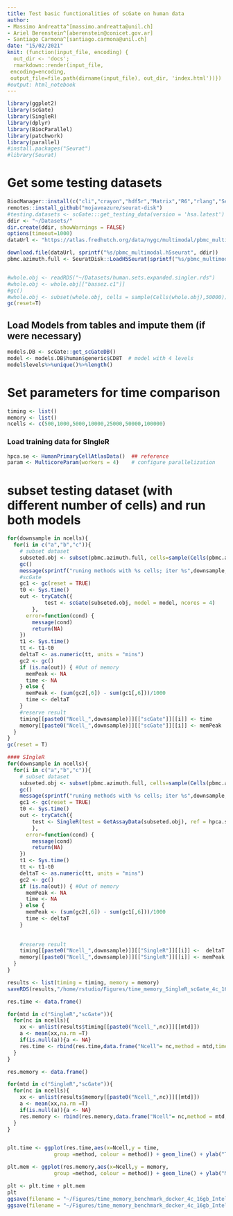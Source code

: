 ```yaml
---
title: Test basic functionalities of scGate on human data
author: 
- Massimo Andreatta^[massimo.andreatta@unil.ch]
- Ariel Berenstein^[aberenstein@conicet.gov.ar]
- Santiago Carmona^[santiago.carmona@unil.ch]
date: "15/02/2021"
knit: (function(input_file, encoding) {
  out_dir <- 'docs';
  rmarkdown::render(input_file,
 encoding=encoding,
 output_file=file.path(dirname(input_file), out_dir, 'index.html'))})
#output: html_notebook
---
```



```r
library(ggplot2)
library(scGate)
library(SingleR)
library(dplyr)
library(BiocParallel)
library(patchwork)
library(parallel)
#install.packages("Seurat")
#library(Seurat)
```



# Get some testing datasets
```r
BiocManager::install(c("cli","crayon","hdf5r","Matrix","R6","rlang","SeuratObject","stringi","withr"))
remotes::install_github("mojaveazure/seurat-disk")
#testing.datasets <- scGate:::get_testing_data(version = 'hsa.latest')
ddir <- "~/Datasets/"
dir.create(ddir, showWarnings = FALSE)
options(timeout=1000)
dataUrl <- "https://atlas.fredhutch.org/data/nygc/multimodal/pbmc_multimodal.h5seurat"

download.file(dataUrl, sprintf("%s/pbmc_multimodal.h5seurat", ddir))
pbmc.azimuth.full <- SeuratDisk::LoadH5Seurat(sprintf("%s/pbmc_multimodal.h5seurat", ddir))


#whole.obj <- readRDS("~/Datasets/human.sets.expanded.singler.rds")
#whole.obj <- whole.obj[["bassez.c1"]]
#gc()
#whole.obj <- subset(whole.obj, cells = sample(Cells(whole.obj),50000))
gc(reset=T)
```

## Load Models from tables and impute them (if were necessary)
```r
models.DB <- scGate::get_scGateDB()
model <- models.DB$human$generic$CD8T  # model with 4 levels 
model$levels%>%unique()%>%length()
```

# Set parameters for time comparison
```r
timing <- list()
memory <- list()
ncells <- c(500,1000,5000,10000,25000,50000,100000)

```

### Load training data for SIngleR
```r
hpca.se <- HumanPrimaryCellAtlasData()  ## reference
param <- MulticoreParam(workers = 4)    # configure parallelization
```



# subset testing dataset (with different number of cells)  and run both models
```r
for(downsample in ncells){
  for(i in c("a","b","c")){
    # subset dataset
    subseted.obj <- subset(pbmc.azimuth.full, cells=sample(Cells(pbmc.azimuth.full),downsample))
    gc()
    message(sprintf("runing methods with %s cells; iter %s",downsample,i))
    #scGate
    gc1 <- gc(reset = TRUE)
    t0 <- Sys.time()
    out <- tryCatch({
            test <- scGate(subseted.obj, model = model, ncores = 4)
        },
      error=function(cond) {
        message(cond)
        return(NA)
    })
    t1 <- Sys.time() 
    tt <- t1-t0
    deltaT <- as.numeric(tt, units = "mins")
    gc2 <- gc()
    if (is.na(out)) { #Out of memory
      memPeak <- NA
      time <- NA
    } else {
      memPeak <- (sum(gc2[,6]) - sum(gc1[,6]))/1000
      time <- deltaT
    }
    #reserve result
    timing[[paste0("Ncell_",downsample)]][["scGate"]][[i]] <- time
    memory[[paste0("Ncell_",downsample)]][["scGate"]][[i]] <- memPeak 
  }
}
gc(reset = T)
```


```r
#### SIngleR
for(downsample in ncells){
  for(i in c("a","b","c")){
    # subset dataset
    subseted.obj <- subset(pbmc.azimuth.full, cells=sample(Cells(pbmc.azimuth.full),downsample))
    gc()
    message(sprintf("runing methods with %s cells; iter %s",downsample,i))
    gc1 <- gc(reset = TRUE)
    t0 <- Sys.time()
    out <- tryCatch({
        test <- SingleR(test = GetAssayData(subseted.obj), ref = hpca.se, labels = hpca.se$label.fine, BPPARAM=param)
        },
      error=function(cond) {
        message(cond)
        return(NA)
    })
    t1 <- Sys.time() 
    tt <- t1-t0
    deltaT <- as.numeric(tt, units = "mins")
    gc2 <- gc()
    if (is.na(out)) { #Out of memory
      memPeak <- NA
      time <- NA
    } else {
      memPeak <- (sum(gc2[,6]) - sum(gc1[,6]))/1000
      time <- deltaT
    }
    
  
    #reserve result
    timing[[paste0("Ncell_",downsample)]][["SingleR"]][[i]] <-  deltaT 
    memory[[paste0("Ncell_",downsample)]][["SingleR"]][[i]] <- memPeak 
  }
}
```


```r
results <- list(timing = timing, memory = memory)
saveRDS(results,"/home/rstudio/Figures/time_memory_SingleR_scGate_4c_16gb_IntelI5.rds")
```

```r
res.time <- data.frame()

for(mtd in c("SingleR","scGate")){
  for(nc in ncells){
    xx <- unlist(results$timing[[paste0("Ncell_",nc)]][[mtd]])
    a <- mean(xx,na.rm =T)
    if(is.null(a)){a <- NA}
    res.time <- rbind(res.time,data.frame("Ncell"= nc,method = mtd,time = a))
  }
}

res.memory <- data.frame()

for(mtd in c("SingleR","scGate")){
  for(nc in ncells){
    xx <- unlist(results$memory[[paste0("Ncell_",nc)]][[mtd]])
    a <- mean(xx,na.rm =T)
    if(is.null(a)){a <- NA}
    res.memory <- rbind(res.memory,data.frame("Ncell"= nc,method = mtd,memory = a))
  }
}



```


```r
plt.time <- ggplot(res.time,aes(x=Ncell,y = time,
               group =method, colour = method)) + geom_line() + ylab("Time [min]")  + xlab("# cells") + geom_point() + theme_bw() + theme(axis.text.x = element_text(angle = 60,hjust=1), legend.position = "none") 

plt.mem <- ggplot(res.memory,aes(x=Ncell,y = memory,
               group =method, colour = method)) + geom_line() + ylab("Memory [Gb]")  + xlab("# cells") + geom_point() + theme_bw() + theme(axis.text.x = element_text(angle = 60,hjust=1))

plt <- plt.time + plt.mem
plt
ggsave(filename = "~/Figures/time_memory_benchmark_docker_4c_16gb_IntelI5.pdf",plot = plt,width = 10,height = 5)
ggsave(filename = "~/Figures/time_memory_benchmark_docker_4c_16gb_IntelI5.png",plot = plt,width = 10,height = 5)

```


